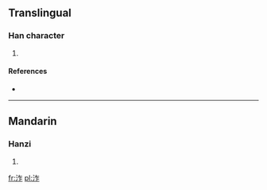 ==Translingual==

===Han character===
{{Han char|rn=85|rad=水|as=05|sn=8|four=|canj=水人尸 (EOS)}}

# {{defn|Han|sort=水05}}

====References====
* {{Han ref|kx=0616.020|dkj=17281|dj=1009.160|hdz=31587.080|uh=6CCE|ud=27854}}

----

==Mandarin==

===Hanzi===
{{cmn-hanzi|pin=[[zhuó]] ([[zhuo2]])|wg=cho<sup>2</sup>}}

# {{defn|lang=cmn|sort=水05}}

[[fr:泎]]
[[pl:泎]]